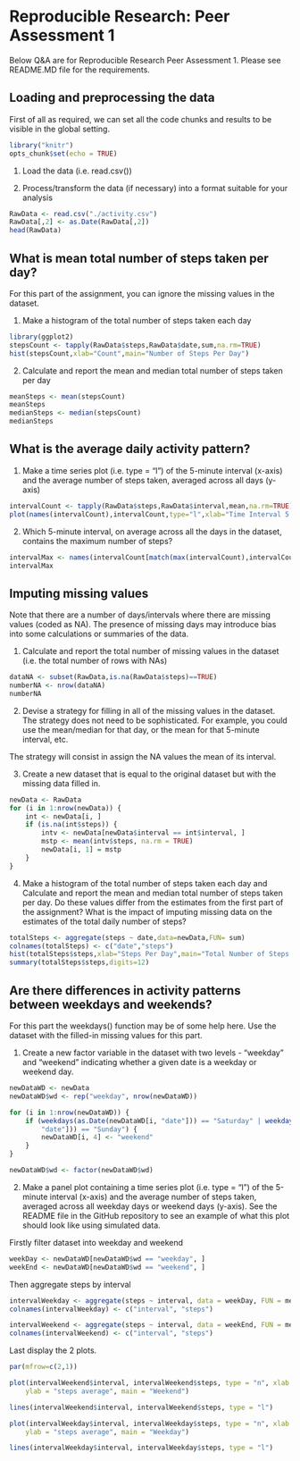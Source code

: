 Reproducible Research: Peer Assessment 1
==========================================

Below Q&A are for Reproducible Research Peer Assessment 1. Please see README.MD file for the requirements.

## Loading and preprocessing the data

First of all as required, we can set all the code chunks and results to be visible in the global setting.

```r
library("knitr")
opts_chunk$set(echo = TRUE)
```

1. Load the data (i.e. read.csv())

2. Process/transform the data (if necessary) into a format suitable for your analysis

```r
RawData <- read.csv("./activity.csv")
RawData[,2] <- as.Date(RawData[,2])
head(RawData)
```



## What is mean total number of steps taken per day?

For this part of the assignment, you can ignore the missing values in the dataset.

1. Make a histogram of the total number of steps taken each day


```r
library(ggplot2)
stepsCount <- tapply(RawData$steps,RawData$date,sum,na.rm=TRUE)
hist(stepsCount,xlab="Count",main="Number of Steps Per Day")

```


2. Calculate and report the mean and median total number of steps taken per day

```r
meanSteps <- mean(stepsCount)
meanSteps
medianSteps <- median(stepsCount)
medianSteps
```


## What is the average daily activity pattern?

1. Make a time series plot (i.e. type = "l") of the 5-minute interval (x-axis) and the average number of steps taken, averaged across all days (y-axis)

```r
intervalCount <- tapply(RawData$steps,RawData$interval,mean,na.rm=TRUE)
plot(names(intervalCount),intervalCount,type="l",xlab="Time Interval 5 mins",ylab="Mean Steps Count")

```

2. Which 5-minute interval, on average across all the days in the dataset, contains the maximum number of steps?

```r
intervalMax <- names(intervalCount[match(max(intervalCount),intervalCount)])
intervalMax
```
## Imputing missing values

Note that there are a number of days/intervals where there are missing values (coded as NA). The presence of missing days may introduce bias into some calculations or summaries of the data.

1. Calculate and report the total number of missing values in the dataset (i.e. the total number of rows with NAs)

```r

dataNA <- subset(RawData,is.na(RawData$steps)==TRUE)
numberNA <- nrow(dataNA)
numberNA

```

2. Devise a strategy for filling in all of the missing values in the dataset. The strategy does not need to be sophisticated. For example, you could use the mean/median for that day, or the mean for that 5-minute interval, etc.

The strategy will consist in assign the NA values the mean of its interval.

3. Create a new dataset that is equal to the original dataset but with the missing data filled in.

```r
newData <- RawData
for (i in 1:nrow(newData)) {
    int <- newData[i, ]
    if (is.na(int$steps)) {
        intv <- newData[newData$interval == int$interval, ]
        mstp <- mean(intv$steps, na.rm = TRUE)
        newData[i, 1] = mstp
    }
}
```

4. Make a histogram of the total number of steps taken each day and Calculate and report the mean and median total number of steps taken per day. Do these values differ from the estimates from the first part of the assignment? What is the impact of imputing missing data on the estimates of the total daily number of steps?

```r
totalSteps <- aggregate(steps ~ date,data=newData,FUN= sum)
colnames(totalSteps) <- c("date","steps")
hist(totalSteps$steps,xlab="Steps Per Day",main="Total Number of Steps Each Day")
summary(totalSteps$steps,digits=12)
```

## Are there differences in activity patterns between weekdays and weekends?


For this part the weekdays() function may be of some help here. Use the dataset with the filled-in missing values for this part.

1. Create a new factor variable in the dataset with two levels - "weekday" and "weekend" indicating whether a given date is a weekday or weekend day.

```r
newDataWD <- newData
newDataWD$wd <- rep("weekday", nrow(newDataWD))

for (i in 1:nrow(newDataWD)) {
    if (weekdays(as.Date(newDataWD[i, "date"])) == "Saturday" | weekdays(as.Date(newDataWD[i, 
        "date"])) == "Sunday") {
        newDataWD[i, 4] <- "weekend"
    }
}

newDataWD$wd <- factor(newDataWD$wd)
```
2. Make a panel plot containing a time series plot (i.e. type = "l") of the 5-minute interval (x-axis) and the average number of steps taken, averaged across all weekday days or weekend days (y-axis). See the README file in the GitHub repository to see an example of what this plot should look like using simulated data.

Firstly filter dataset into weekday and weekend
```r
weekDay <- newDataWD[newDataWD$wd == "weekday", ]
weekEnd <- newDataWD[newDataWD$wd == "weekend", ]

```

Then aggregate steps by interval
```r
intervalWeekday <- aggregate(steps ~ interval, data = weekDay, FUN = mean)
colnames(intervalWeekday) <- c("interval", "steps")

intervalWeekend <- aggregate(steps ~ interval, data = weekEnd, FUN = mean)
colnames(intervalWeekend) <- c("interval", "steps")
```

Last display the 2 plots.
```r
par(mfrow=c(2,1))

plot(intervalWeekend$interval, intervalWeekend$steps, type = "n", xlab = "interval", 
    ylab = "steps average", main = "Weekend")

lines(intervalWeekend$interval, intervalWeekend$steps, type = "l")

plot(intervalWeekday$interval, intervalWeekday$steps, type = "n", xlab = "interval", 
    ylab = "steps average", main = "Weekday")

lines(intervalWeekday$interval, intervalWeekday$steps, type = "l")


```